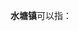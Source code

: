 '''水塘镇'''可以指：
{{PRC admin/disambig|52/02/22/103/000|52/04/25/101/000|53/04/27/103/000}}
{{disambig|cat=三字中国镇名消歧义}}